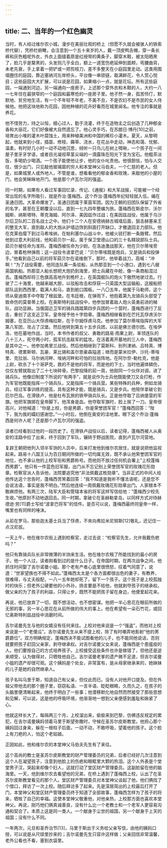 ```yaml
---
---
---
```

title: 二、当年的一个红色幽灵
---




当时，有人经过维尔农小城，漫步在美丽壮观的桥上（但愿不久就会被骇人的铁索桥代替），凭桥栏俯瞰，会注意到一个五十来岁的人，戴一顶皮鸭舌帽，穿一条长裤和灰色粗呢外衣，外衣上面缝着原是红绶带的黄条子，脚穿木鞋，被太阳晒黑了，脸几乎是黧黑的，头发则几乎全白，额上一道宽伤疤延伸到面颊，弯腰曲背，未老先衰，手上拿着一把铲或一把剪枝刀，差不多整天在小庭园里走动。这类用围墙圈住的庭园，靠近塞纳河左岸桥头，平台像一串锁链，栽满鲜花，令人赏心悦目；这些庭园大大扩展，可以说是花园，如果缩小一点，就是花坛。所有这些庭园，一端通到河边，另一端通向一座房子。上述那个穿外衣和木鞋的人，大约一八一七年住在最狭窄的一个庭园和最寒伧的一座房子里。他孑然一身，孤苦伶仃，默默地、贫穷地生活，有一个不年轻不年老，不美不丑，不是农妇不是市民的女人侍候他。他把这块地称为花园，因他种植的花卉好看而在城里闻名。他专注的事就是养花。

他不惜劳力，持之以恒，细心过人，勤于浇灌，终于在造物主之后创造了几种郁金香和大丽花，它们好像被大自然遗忘了。他心灵手巧，在苏朗日·博丹[10]之前，培育出小堆的灌木叶腐蚀土，用来种植美洲和中国的稀珍小灌木。夏天，从黎明起，他就来到小径，插苗、修枝、薅草、浇水，在花丛中走动，神态和蔼、忧郁、温柔，有时好几小时一动不动地沉思，倾听一只鸟儿在树上啁啾，一个孩子在一间屋子里牙牙学语，或者目光凝视草茎尖端的一滴露珠在阳光下变为宝石。他粗茶淡饭，多喝奶少喝酒。一个孩子能使他让步，他的女仆叱责他。他很胆怯，怕与人交往，很少出门，只见敲他玻璃窗的穷人和本堂神父马伯夫，一个仁慈的老人。但是，如果城里人或外地人，不管是谁，想看看他的郁金香和玫瑰，来敲他的小屋的门，他会笑眯眯地开门。他是那个卢瓦尔河的强盗。

同一时期，如果有人看过军事回忆录、传记、《通报》和大军战报，可能被一个经常出现的名字所吸引，就是乔治·蓬梅西。这个乔治·蓬梅西年纪轻轻就入伍，编在圣通日团。大革命爆发了。圣通日团属于莱茵军团。因为王朝的旧团队保留了外省的名字，甚至在王朝覆没以后，直到一七九四年整编为旅。蓬梅西在斯皮尔、沃尔姆斯、纳斯塔特、蒂克海姆、阿尔泽、美因兹作过战；在美因兹战役，他属于乌沙尔后卫队的二百名战士之中。他们十二个人在安德纳赫古城墙后面，狙击赫塞亲王的整支大军，直到敌人的大炮从护墙边饰到斜面打开缺口，才撤退回主力部队。他在克莱伯麾下到过马希埃纳，在帕利塞尔山战斗中，他被火铳打断一条胳臂。然后他到过意大利前线，他和茹贝尔一起，属于保卫堂德山口的三十名精锐部队士兵。茹贝尔被任命为准将。蓬梅西被任命为少尉。在洛迪激战那天，他在贝尔蒂埃旁边，冒着枪林弹雨；这一战役令波拿巴说：“贝尔蒂埃既是炮兵，又是骑兵和投弹手。”他看到自己以前的将军茹贝尔在诺维倒下，那时，他举着战刀，高喊：“冲啊！”为了战役需要，他同连队乘一条驳船，从热那亚到一个小港口，遇到七八艘英国帆船。热那亚人船长想把大炮扔到海里，把士兵藏在中舱，像一条商船混过去。蓬梅西却将三色旗高高地升到桅杆上，在英国舰队的炮火下傲然地驶过去。行驶了二十海里，他越来越大胆，以驳船攻击和俘获一只英国大型运输船，这艘船把部队运到西西里，载满人和马，直到舱口围板。一八〇五年，他属于马勒师，这个师从斐迪南手中夺取了根兹堡。在韦廷根，在弹雨下，他抱着第九龙骑兵头部受了致命伤的莫普蒂上校。在奥斯特利兹战役中，他参加冒着敌人炮火英勇前进的梯队，战功显赫。当俄国近卫军的骑兵践踏第四步兵团的一个营时，蓬梅西进行了反击，重创了这支近卫军。皇帝授予他十字勋章。蓬梅西相继看到在芒托瓦俘虏沃尔姆塞，在亚历山大俘虏梅拉斯，在于尔姆俘虏马克。他参加了莫尔蒂埃指挥的大军第八军团，攻占了汉堡。然后他转到第五十五步兵团，以前是佛兰德尔团。在埃伊洛，他在墓地作战，当时，本书作者的叔父、勇敢的路易·雨果上尉，率领连队的八十三人，死守两小时，孤军抗击敌军的猛攻。在活着离开墓地的三人中，蓬梅西是其中之一。他参加弗里兰战役。然后他相继到了莫斯科、别列津纳、吕特真、博特真、德累斯顿、瓦豪、莱比锡和盖尔恩豪森隘道；继而是蒙米拉伊、沙托-蒂埃里、克拉翁、马尔纳河畔、埃纳河畔和可怕的拉翁阵地。在阿尔奈-勒杜克，他是上尉，砍杀了十个哥萨克，救的不是他的将军，而是他的下士。当时他遍体鳞伤，仅仅左臂就取出了二十七块碎骨。巴黎投降的前一周，他刚同一个伙伴对调，进了骑兵队。他像旧制度下所说的“有两手”，就是说作为士兵他既能使刀又会打枪，作为军官他既能指挥一个骑兵队，又能指挥一个骑兵营。某些特殊的兵种，例如龙骑兵，经过军事训练的提高，具有这种才能，既是骑兵，又是步兵。他陪伴拿破仑到厄尔巴岛。在滑铁卢，他是杜布瓦旅的铁甲骑兵队长。正是他夺取了吕纳堡营的军旗。他把军旗掷在皇帝脚下。他浑身是血。他夺取军旗时，脸上挨了一刀。皇帝很高兴，对他喊道：“你是上校，你是男爵，你是荣誉团军官！”蓬梅西回答：“陛下，我为我的孀妇感谢您。”一小时后，他倒在奥安的洼地里。眼下这个乔治·蓬梅西是何许人呢？还是那个卢瓦尔河的强盗。

读者已经看到过他的一段历史了。在滑铁卢战役以后，读者记得，蓬梅西被人从奥安的洼路中拉了出来，终于回到了军队，辗转于野战医院，直到卢瓦尔河营地。

复辟王朝把他列入领半军饷的人员中，后来打发他到维尔农居住，就是说把他监视起来。路易十八国王认为百日期间所做的一切均属无效，既不承认他荣誉团军官的地位，也不承认他的上校军衔和男爵称号。而他则不放过任何机会署上“上校蓬梅西男爵”。他只有一件蓝色旧军服，出门从不忘记别上荣誉团军官的玫瑰花形勋章。检察官派人告诉他，法院要追究他“非法佩戴这枚勋章”。当非正式的中间人给他传达这个忠告时，蓬梅西苦笑着回答：“我不知道是我听不懂法语呢，还是您不会说法语，事实是我不明白。”然后他连续一周佩戴玫瑰花形勋章出门。人家根本不敢麻烦他。有两三次，陆军大臣和管辖本省的将军这样写信给他：“蓬梅西少校先生收。”他原封不动地退回去。同一时期，拿破仑在圣赫勒拿岛，以同样方式对待赫德逊·劳[11]爵士写给“波拿巴将军”的信件。是否可以说，蓬梅西最终同皇帝一样，嘴里也有同样的唾沫。

从前在罗马，那些迦太基士兵当了俘虏，不肯向弗拉米尼努斯[12]敬礼，还记住一点汉尼拔。

一天上午，他在维尔农街上遇到检察官，走过去说：“检察官先生，允许我戴伤疤吗？”

他只有靠骑兵队长非常微薄的半饷来生活。他在维尔农租了所能找到的最小的房子。他一个人过，读者刚看到过的是什么日子。在帝国时期，在两次战争之间，他抓住时间娶了吉尔诺曼小姐。那个老有产者心底里很愤怒，叹着气同意了，说道：“世家望族也不得不如此。”蓬梅西太太是个各方面都很出色的妻子，有教养，很难得，与丈夫般配，一八一五年她却死了，留下一个孩子。这个孩子是上校孤独时的快乐；但老外公硬要他的小外孙，扬言要是不给他，他就剥夺孩子的继承权。做父亲的为了孩子的利益，只得让步，既然不能把孩子留在身边，他便爱起花来。

再说，他已放弃了一切，既不想活动，也不想密谋。他把一半心思花在眼前所做的无邪的事，另一半心思花在从前所做的伟大的事上。他在希望有一朵石竹花，或回忆奥斯特利兹战役中消磨时间。

吉尔诺曼先生与他的女婿没有任何来往。上校对他来说是一个“强盗”，而他对上校来说是一个“老傻瓜”。吉尔诺曼先生从来不提上校，除了有时嘲弄地影射“他的男爵爵位”。双方明确规定，蓬梅西决不能试图看他的儿子，也不能同他说话，否则就要把孩子赶回父亲家，剥夺继承权。对吉尔诺曼父女来说，蓬梅西是个患瘟疫的人。他们要按自己的方式培养孩子。上校接受这些条件也许是做错了，但他还是逆来顺受，认为做得对，只牺牲他自己。吉尔诺曼老爹的遗产微不足道，但吉尔诺曼小姐的遗产却很可观。这个姨妈是个处女，非常富有，是从母家继承来的，她妹妹的儿子是她的自然继承人。

孩子名叫马里于斯，知道自己有父亲，但仅此而已。没有人对他开口提及。但在外祖父带他去的那个圈子里，窃窃私语、一言半语、眨眨眼睛，久而久之，在孩子的头脑里便清晰起来，他终于明白了一些事；他潜移默化地自然而然接受了那些思想和见解，可以说，这是他的呼吸环境，他渐渐地一想到父亲便感到羞耻和揪紧了心。

他就这样长大了，每隔两三个月，上校溜出来，偷偷来到巴黎，仿佛违反规定的累犯，在吉尔诺曼姨妈领着马里于斯望弥撒时，守候在圣苏尔皮斯教堂。他担心那个姨妈回过身来，躲在一根柱子后面，一动不动，不敢呼吸，望着他的孩子。这个脸上有刀疤的人，怕这个老姑娘。

正因如此，他和维尔农的本堂神父马伯夫先生有了来往。

这个高尚的教士是圣苏尔皮斯教堂的财产管理委员的兄弟，后者已经好几次注意到这个人在凝望孩子，注意到他脸上的伤疤和眼眶里大颗的热泪。这个人外表是个堂堂男子汉，哭起来却像个妇人，这就打动了堂区财产管理委员。这副脸留在他的脑海里。一天，他到维尔农去看望他的兄弟，在桥上遇到了蓬梅西上校，认出了在圣苏尔皮斯教堂看见的那个人。堂区财产管理委员对本堂神父谈起了他，他们俩找了个借口，拜访了一次上校。随后拜访多了起来。先是深居简出的上校最后打开了门，本堂神父和堂区财产管理委员终于知道了全部故事，蓬梅西怎样为了孩子的将来，牺牲了自己的幸福。这使本堂神父敬重他，对他亲热，上校那方面也喜欢本堂神父。再说，刚巧他们俩真诚善良，没有什么比一个老教士和一个老军人更容易沟通和契合了。本质上这是同一类人。一个献身于尘世的祖国，另一个献身于上天的祖国；没有什么不同。

一年两次，元旦和圣乔治节[13]，马里于斯出于义务给父亲写信，由他的姨妈口授，可以说是从尺牍里抄来的；吉尔诺曼先生只容许这样做；父亲回信非常温馨，老外公看也不看，塞到衣袋里。